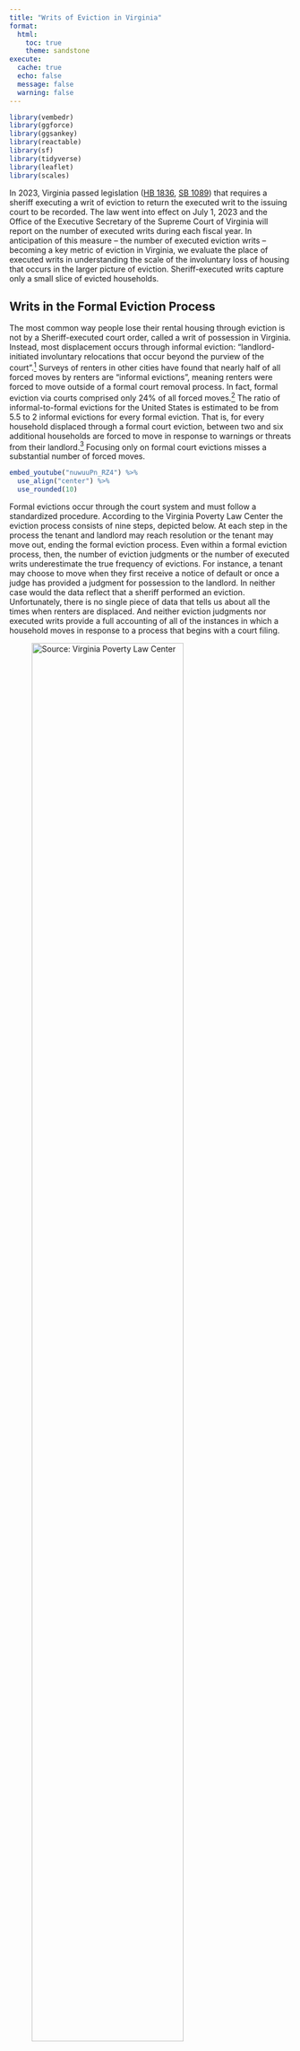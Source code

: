```yaml
---
title: "Writs of Eviction in Virginia"
format: 
  html:
    toc: true
    theme: sandstone
execute:
  cache: true
  echo: false
  message: false
  warning: false
---
```


```r
library(vembedr)
library(ggforce)
library(ggsankey)
library(reactable)
library(sf)
library(tidyverse)
library(leaflet)
library(scales)
```

In 2023, Virginia passed legislation ([HB 1836](https://lis.virginia.gov/cgi-bin/legp604.exe?ses=231&typ=bil&val=hb1836), [SB 1089](https://lis.virginia.gov/cgi-bin/legp604.exe?231+sum+SB1089)) that requires a sheriff executing a writ of eviction to return the executed writ to the issuing court to be recorded. The law went into effect on July 1, 2023 and the Office of the Executive Secretary of the Supreme Court of Virginia will report on the number of executed writs during each fiscal year. In anticipation of this measure -- the number of executed eviction writs -- becoming a key metric of eviction in Virginia, we evaluate the place of executed writs in understanding the scale of the involuntary loss of housing that occurs in the larger picture of eviction. Sheriff-executed writs capture only a small slice of evicted households.  


## Writs in the Formal Eviction Process

The most common way people lose their rental housing through eviction is not by a Sheriff-executed court order, called a writ of possession in Virginia. Instead, most displacement occurs through informal eviction: "landlord-initiated involuntary relocations that occur beyond the purview of the court".[^1] Surveys of renters in other cities have found that nearly half of all forced moves by renters are "informal evictions", meaning renters were forced to move outside of a formal court removal process. In fact, formal eviction via courts comprised only 24% of all forced moves.[^2] The ratio of informal-to-formal evictions for the United States is estimated to be from 5.5 to 2 informal evictions for every formal eviction. That is, for every household displaced through a formal court eviction, between two and six additional households are forced to move in response to warnings or threats from their landlord.[^3] Focusing only on formal court evictions misses a substantial number of forced moves. 


```r
embed_youtube("nuwuuPn_RZ4") %>% 
  use_align("center") %>%
  use_rounded(10)
```

Formal evictions occur through the court system and must follow a standardized procedure. According to the Virginia Poverty Law Center the eviction process consists of nine steps, depicted below. At each step in the process the tenant and landlord may reach resolution or the tenant may move out, ending the formal eviction process. Even within a formal eviction process, then, the number of eviction judgments or the number of executed writs underestimate the true frequency of evictions. For instance, a tenant may choose to move when they first receive a notice of default or once a judge has provided a judgment for possession to the landlord. In neither case would the data reflect that a sheriff performed an eviction. Unfortunately, there is no single piece of data that tells us about all the times when renters are displaced. And neither eviction judgments nor executed writs provide a full accounting of all of the instances in which a household moves in response to a process that begins with a court filing.  

![Source: Virginia Poverty Law Center](evictions.png){width=80%}

```r
# Get county tenures 
county_ten <- readRDS("data/acs_county_ten.RDS")

# Get service areas
legal_aid_service_areas <- read_csv("data/legal_aid_service_areas.csv") %>%
  mutate(county = substr(GEOID, 3, 5))
lasa_sf <- readRDS("data/legal_aid_service_areas_sf.RDS")
lasa_sf <- st_transform(lasa_sf, crs = 4326)

# Get writs data 
df_writs <- readRDS("data/writ_matchedto_case.RDS")

df_writs <- df_writs %>% 
  distinct() %>%
  # Work with dates
  rename(county_fips = county.x, county_name = county.y, disposition = disposition.x,
         date_disp = date_disposed, date_writ = writ_iss_date, date_exec = writ_exec_date) %>% 
  mutate(# Fix wonky Newport New fips code
         county_fips = ifelse(county_fips == '703', '700', county_fips), 
         # Generate day counts for legal time requirements
         days_since_disp = interval(date_disp, as.Date("2024-06-078")) / ddays(1),
         days_since_writ = interval(date_writ, as.Date("2024-06-08")) / ddays(1),
         # Get writ statuses
         writ_status = case_when(
           is.na(date_writ) ~ "none",
           is.na(date_exec) & days_since_writ > 30 ~ "expired",
           is.na(date_exec) & days_since_writ <= 30 ~ "pending",
           TRUE ~ "executed"))

# Writs info by county
writs_by_county <- df_writs %>% group_by(county_fips) %>%
  summarize(county_judgments = as.numeric(n_distinct(case_key)),
            iss_date_non_miss = as.numeric(n_distinct(case_key[!is.na(date_writ)])),
            exec_date_non_miss = as.numeric(n_distinct(case_key[!is.na(date_exec)])))

# Get cases data
df_cases <- readRDS("data/case_matchedto_writ.RDS")

df_cases <- df_cases %>% 
  mutate(dur_disp_date = interval(date_disposed, as.Date("2024-02-01")) / ddays(1),
         dur_writ_date = interval(writ_iss_date, as.Date("2024-02-01")) / ddays(1),
         fips = as.character(fips),
         fips = str_pad(fips, width = 3, side = "left", pad = "0"),
         fips = ifelse(fips == '703', '700', fips))

# Cases by county
cases_by_county <- df_cases %>% group_by(fips) %>%
  summarize(county_filing = as.numeric(n_distinct(c2dp_case_id)))

# Join tenure, writs by county, cases by county, legal aid service area
writs_by_county <- left_join(county_ten, writs_by_county, by = c("county" = "county_fips")) %>% 
  left_join(cases_by_county, by = c("county" = "fips")) %>% 
  left_join(legal_aid_service_areas, by = c("NAME"))

# Make county table
county <- writs_by_county %>%
  mutate(rental_rate = renthhE / totalhhE, 
         filing_rate = county_filing/renthhE,
         judgment_rate = county_judgments / renthhE,
         issuance_rate = iss_date_non_miss / county_judgments, 
         execution_rate = exec_date_non_miss / iss_date_non_miss,
         county = str_remove(NAME, ", Virginia$")) %>%
  select(county, legal_aid_service_area, totalhhE, renthhE, rental_rate, county_filing, filing_rate, county_judgments, judgment_rate, 
         iss_date_non_miss, issuance_rate, exec_date_non_miss, execution_rate) %>%
  rename(estimated_households = totalhhE, renting_households = renthhE,
         eviction_filings = county_filing, eviction_judgments = county_judgments, writs_issued = iss_date_non_miss, writs_executed = exec_date_non_miss) 

# Summarize writs by service area
writs_by_area <- county %>%
  group_by(legal_aid_service_area) %>%
  summarize(estimated_households = sum(estimated_households, na.rm = TRUE),
            renting_households = sum(renting_households, na.rm = TRUE),
            total_filed = sum(eviction_filings, na.rm = TRUE),
            total_judgments = sum(eviction_judgments, na.rm = TRUE),
            total_issued = sum(writs_issued, na.rm = TRUE),
            total_executed = sum(writs_executed, na.rm = TRUE),
            renting_rate = renting_households/estimated_households,
            filing_rate = total_filed/renting_households,
            judgment_rate = total_judgments/renting_households,
            issue_rate = total_issued/total_judgments,
            execution_rate = total_executed/total_issued) 
```

## The Flow of Evictions through Virginia Courts 

Using newly available data on executed writs in Virginia, provided by the [Civil Court Data Initiative](https://civilcourtdata.lsc.gov/), we examine the number of executed writs relative to the number of eviction judgments.[^5] 

Below we show the flow of eviction cases that result in a judgment of eviction through each subsequent outcome: type of judgment and whether a writ is executed. While a writ is issued in about 60% of cases that ended with an eviction judgment, the writ was recorded as being executed only 20% of the time. Overall, only 13% of court-ordered evictions in Virginia end with the execution of an eviction writ. 

```r

writs_categories <- df_writs %>%
  mutate(outcome = "Eviction\nJudgment",
        # these should take into account time since disposition
        writ_issued = case_when(
            # case is not yet disposed
            disposition == "Ongoing"  ~ "Ongoing",
            # case is disposed and writ issued date is present
            disposition != "Ongoing" & !is.na(date_writ) ~ "Yes",
            # case is disposed, writ issue date is absent, but a writ could still happen
            disposition != "Ongoing" & is.na(date_writ) & days_since_disp <= 180 ~ "Ongoing",
            # case is disposed, writ issue date is absent, and it's too late to request a writ
            disposition != "Ongoing" & is.na(date_writ) & days_since_disp > 180  ~ "No",
            # one case with no dur_disp_date
            TRUE ~ "No"
            ),
         # these should take into account time since issued
         writ_executed = case_when(
           # case is not yet disposed
           disposition == "Ongoing" ~ "Ongoing",
           # case is disposed, writ is issued, writ execution date is present
           disposition != "Ongoing" & writ_issued == "Yes" & !is.na(date_exec) ~ "Yes",
           # case is disposed, writ is issued, writ execution date is absent, but within 30 days
           disposition != "Ongoing" & writ_issued == "Yes" & is.na(date_exec) & days_since_writ <= 30  ~ "Ongoing",
           # case is disposed, writ is issued, writ execution date is absent, but over 30 days
           disposition != "Ongoing" & writ_issued == "Yes" & is.na(date_exec) & days_since_writ > 30 ~ "No",
           # case is disposed, writ is ongoing, writ execution date is absent
           disposition != "Ongoing" & writ_issued == "Ongoing" ~ "Ongoing",
           # case is disposed, writ is absent (and can't be requested)
           disposition != "Ongoing" & writ_issued == "No"  ~ "No",
           TRUE ~ "No"
         ),
         disposition = str_to_title(str_remove(disposition, " judgment")))

# with writs issued (yes/no) as outcome
# df_wide <- writs_categories %>% 
#   count(outcome, disposition, writ_issued, writ_executed) %>% 
#   mutate(color = c(1,2,3,4,5,1,2,3,4,5),
#          color = factor(color))
# 
# df_set <- df_wide %>% 
#   gather_set_data(c("outcome","disposition","writ_issued","writ_executed"))
# 
# df_set <- df_set %>% 
#   mutate(y = factor(y, 
#                     levels = c("Eviction\nJudgment", "Default", "Plaintiff",
#                                "Yes", "Ongoing", "No")))
# 
# ggplot(df_set, aes(x, id = id, split = y, value = n)) +
#   geom_parallel_sets(aes(fill = color), 
#                      alpha = 0.6, axis.width = 0.1,
#                      show.legend = FALSE) +
#   geom_parallel_sets_axes(axis.width = 0.2, fill = "grey") +
#   geom_parallel_sets_labels(aes(label = after_stat(paste0(label, "\n", "(", value, ")"))),
#                             color = 'black', size = 2, angle = 0) +
#   scale_x_continuous(labels = c("Outcome", "Judgment Type", "Writ Issued", "Writ Executed"),
#                      position = "top") +
#   #scale_fill_manual(values = lacroix_palette(type = "paired")) +
#   scale_fill_manual(values = c("#fde725", "#5ec962", "#21918c", "#3b528b", "#440154")) +
#   labs(x = "") +
#   theme_sankey() 

# remove writs issued as outcome
df_writs_wide <- writs_categories %>% 
  count(outcome, disposition, writ_executed) %>% 
  mutate(color = c(1,2,3,1,2,3),
         color = factor(color))

df_writs_set <- df_writs_wide %>% 
  gather_set_data(c("outcome","disposition","writ_executed"))

df_writs_set <- df_writs_set %>% 
  mutate(y = factor(y, 
                    levels = c("Eviction\nJudgment", "Default", "Plaintiff",
                               "Yes", "Ongoing", "No")))
```

```r
#| column: page
#| fig-width: 12

ggplot(df_writs_set, aes(x, id = id, split = y, value = n)) +
  geom_parallel_sets(aes(fill = color), 
                     alpha = 0.6, axis.width = 0.1,
                     show.legend = FALSE) +
  geom_parallel_sets_axes(axis.width = 0.2, fill = "grey") +
  geom_parallel_sets_labels(aes(label = after_stat(paste0(label, "\n", "(", value, ")"))),
                            color = 'black', size = 2, angle = 0) +
  scale_x_continuous(labels = c("Outcome", "Judgment Type", "Writ Executed"),
                     breaks = c(1,2,3),
                     position = "top") +
  scale_fill_manual(values = c("#fde725", "#21918c", "#440154")) +
  labs(x = "") +
  theme_sankey() 

```

There are 15,083 recorded instances of an executed writ. These are not the only evictions that occurred during this period. All 120,070 of these eviction cases represented here involved a judgment in favor of the plaintiff; most of them are likely to have ended with a household forced to move in response to a court process. But only 13% of them involved the intervention of a Sheriffs' office.[^6]


## Regional Eviction Rates in Virginia

Eviction outcomes as processed through the court system vary across the state. Below we use the [Legal Aid Service Areas](https://evictionhelpline.org/legal-aid-map/) of Virginia to summarize elements of this variation, including:

* The rate of eviction cases filed as a percent of renting households (Eviction Filing Rates); 
* The frequency of court-ruled evictions as a percent of renting households (Eviciton Judgment Rates);
* The likelihood that plaintiffs request a writ of eviction after winning an eviction case (Writ Issuance Rates);
* The rate at which writs are executed once they have been issued (Writ Execution Rates).

::: {.panel-tabset}

### Eviction Filing Rates

```r
#| fig-width: 10
 
areas_sf <- lasa_sf %>%
  group_by(legal_aid_service_area) %>%
  mutate(geometry = st_union(geometry)) %>%
  left_join(writs_by_area, by = 'legal_aid_service_area') %>%
  slice(1)

pal <- colorNumeric("viridis", reverse = TRUE, domain = areas_sf$filing_rate*100)

leaflet() %>% 
  addProviderTiles("CartoDB.Voyager", options = providerTileOptions(minZoom = 6, maxZoom = 9)) %>% 
  addPolygons(data = areas_sf, 
              fillColor = ~pal(areas_sf$filing_rate*100),
              weight = 1,
              #layerId = 2,
              opacity = 1,
              color = "white", 
              fillOpacity = 0.6,
              highlight = highlightOptions(
                weight = 2,
                fillOpacity = 0.8),
              popup = paste0("Service Area: ", areas_sf$legal_aid_service_area, "<br>",
                             "Filing Rate: ", round(areas_sf$filing_rate*100, 1), "<br>",
                             "# Evictions Filings: ", areas_sf$total_filed, "<br>",
                             "# Renting Households: ", areas_sf$renting_households)) %>% 
  addLegend("topleft", pal = pal, values = areas_sf$filing_rate*100, 
            labFormat = labelFormat(suffix = "%"),
            title = "Filing Rate", opacity = 0.7)
```

The overall rate of eviction judgments is especially high in localities served by the Legal Aid Society of Eastern Virginia (particularly Williamsburg, Portsmouth, Hampton, and Newport News) and by the Central Virginia Legal Aid Society (particularly Petersburg, Chesterfield County, Hopewell, Colonial Heights, Richmond, and Henrico County).

### Eviction Judgment Rates

```r
#| fig-width: 10
 
# areas_sf %>%
#   ggplot() +
#   geom_sf(aes(fill = judgment_rate)) +
#   theme_void() +
#   scale_fill_viridis_c(labels = scales::label_percent(), name = "Judgment Rate") +
#   labs(title = "Rate of Eviction Judgments per Renting Households",
#        subtitle = "# Eviction Judgments / # Renting Households")

pal <- colorNumeric("viridis", reverse = TRUE, domain = areas_sf$judgment_rate*100)

leaflet() %>% 
  addProviderTiles("CartoDB.Voyager", options = providerTileOptions(minZoom = 6, maxZoom = 9)) %>% 
  addPolygons(data = areas_sf, 
              fillColor = ~pal(areas_sf$judgment_rate*100),
              weight = 1,
              layerId = 2,
              opacity = 1,
              color = "white", 
              fillOpacity = 0.6,
              highlight = highlightOptions(
                weight = 2,
                fillOpacity = 0.8),
              popup = paste0("Service Area: ", areas_sf$legal_aid_service_area, "<br>",
                             "Judgment Rate: ", round(areas_sf$judgment_rate*100, 1), "<br>",
                             "# Evictions Judgments: ", areas_sf$total_judgments, "<br>",
                             "# Renting Households: ", areas_sf$renting_households)) %>% 
  addLegend("topleft", pal = pal, values = areas_sf$judgment_rate*100, 
            labFormat = labelFormat(suffix = "%"),
            title = "Judgment Rate", opacity = 0.7)
```

The overall rate of eviction judgments is especially high in localities served by the Legal Aid Society of Eastern Virginia and by the Central Virginia Legal Aid Society. Mirroring the eviction filing rates, eviction judgment rates are highest in the cities of Williamsburg and Petersburg with a 39% eviction judgment rate; followed by the cities of Portsmouth, Hampton, and Newport News (25% to 27%); with Hopewell city, Chesterfield County, Richmond city, Colonial Heights city, and Henrico County experiencing an eviction judgment rate of about 20%.

### Writ Issuance Rates

```r
#| fig-width: 10
 
pal <- colorNumeric("viridis", reverse = TRUE, domain = areas_sf$issue_rate*100)

leaflet() %>% 
  addProviderTiles("CartoDB.Voyager") %>% 
  addPolygons(data = areas_sf, 
              fillColor = ~pal(areas_sf$issue_rate*100),
              weight = 1,
              layerId = 2,
              opacity = 1,
              color = "white", 
              fillOpacity = 0.6,
              highlight = highlightOptions(
                weight = 2,
                fillOpacity = 0.8),
              popup = paste0("Service Area: ", areas_sf$legal_aid_service_area, "<br>",
                             "Issuance Rate: ", round(areas_sf$issue_rate*100, 1), "<br>",
                             "# Writs Issued: ", areas_sf$total_issued, "<br>",
                             "# Evictions Judgments: ", areas_sf$total_judgments)) %>% 
  addLegend("topleft", pal = pal, values = areas_sf$issue_rate*100, 
            labFormat = labelFormat(suffix = "%"),
            title = "Rate of Writ Issuance", opacity = 0.7)
```

Writs of possession are issued most often in the region served by the Legal Aid Services of Northern Virginia, though the eviction filing rate and judgment rate are relatively low in this region.

### Writ Execution Rates

```r
#| fig-width: 10
 
pal <- colorNumeric("viridis", reverse = TRUE, domain = areas_sf$execution_rate*100)

leaflet() %>% 
  addProviderTiles("CartoDB.Voyager") %>% 
  addPolygons(data = areas_sf, 
              fillColor = ~pal(areas_sf$execution_rate*100),
              weight = 1,
              layerId = 2,
              opacity = 1,
              color = "white", 
              fillOpacity = 0.6,
              highlight = highlightOptions(
                weight = 2,
                fillOpacity = 0.8),
              popup = paste0("Service Area: ", areas_sf$legal_aid_service_area, "<br>",
                             "Execution Rate: ", round(areas_sf$execution_rate*100, 1), "<br>",
                             "# Writs Executed: ", areas_sf$total_executed, "<br>",
                             "# Writs Issued: ", areas_sf$total_issued)) %>% 
  addLegend("topleft", pal = pal, values = areas_sf$execution_rate*100, 
            labFormat = labelFormat(suffix = "%"),
            title = "Rate of Writ Execution", opacity = 0.7)
```

Writs are recorded as executed at the highest rate in the Blue Ridge Legal Services area, though this area has the lowest rate of eviction judgments overall. The region contained in the Central Virginia Legal Aid Services area has the lowest rate of executed writs recorded in the case information, especially in conjunction with the high rate of eviction judgments.

:::

To view these values by Virginia court jurisdictions -- the number and rates of eviction filings, eviction judgments, writs issued, and writs executed -- [visit the locality-level table.](https://virginiaequitycenter.github.io/va-evictions/writs/county_table.html)

## Eviction Writs and Evictions

The estimates by both legal aid service area and court jurisdiction highlight several peculiarities. In particular, multiple localities have a high number of eviction judgments accompanied by very few, or zero, executed writs recorded in the case information in the first year for which the new law has been in effect. Forty localities have **no** executed writs reported, including Richmond city, Henrico County, Chesterfield County, and several other localities with some of the largest number of eviction judgments. In all of these jurisdictions, writs were issued following 50% to 80% of the eviction judgments. 

In addition, the number of executed eviction writs observed in this analysis is notably lower than the count reported by the [Office of the Executive Secretary](https://rga.lis.virginia.gov/Published/2024/RD456/PDF) for the Virginia Courts (OES). Overall, the online court data reported here includes records of 15,083 executed writs between March 2023 and October 2024. Restricting the number to only those that occurred between July 1, 2023 through June 30, 2024, to align with the time period of the OES report, there are 11,457 executed writs. The OES reports that 22,177 writs of eviction were returned to the court for the same period. 

Given the high number of jurisdictions reporting no executed writs, despite the high number of eviction judgments and writs issued, along with the more than 10,000 fewer executed writs we observe in the court database compared to the count by OES, we believe the data as represented in the Virginia court's online case information system is incomplete. This appears inconsistent with the intent of [§ 8.01-471](https://law.lis.virginia.gov/vacode/title8.01/chapter18/section8.01-471/) of the Code of Virginia as amended by SB 1089/HB 1836. 

When enacted, SB 1089/HB 1836 was touted as providing data to clarify the scope of the eviction crisis, providing new information on when and where evictions occur.[^7] But eviction writs capture only a small fraction of displacement due to eviction in the Commonwealth. And court evictions are only a portion of renter displacement. Even with full reporting of sheriff-executed writs of possession, the number of executed writs of eviction cannot provide an accurate representation of evictions in Virginia.


## Why Estimating Eviction Matters

Whether forced to move by a Sheriff, an eviction notice, or because of an unanticipated rent increase, an involuntary move creates significant and lasting burdens for affected households, and casts a much wider net of harm for neighborhoods, local governments, and the broader public.[^8] Each eviction case that does go through the courts affects more than one person. While the typical eviction case only lists a single defendant, renter households have a median of 2.4 members. This frequently includes at least one child under 18; the presence of children in a household is associated with heightened eviction risk. In short, limitations in the data available to estimate eviction means research systematically underestimates the number of people threatened with court-ordered evictions in a given year.[^9] 

The effects of involuntary displacement are wide ranging and serious. For example,

### Health

  - In the first two years after receiving an eviction order the likelihood of homelessness and hospital visits increases.[^10] 
  - Renters that experience eviction have been found to exhibit increased symptoms of depression and decreased health as eviction leads to increased exposure and vulnerability to diseases.[^11] 
  - Experiencing eviction also leads to indulging in unhealthy behaviors, such as smoking and eating unhealthy food, higher rates of anxiety, psychological distress and alcohol dependence.[^12] 
  - Evicted persons have a higher suicide mortality rate than non-evicted individuals.[^13] 
  - Measures of eviction cases filed and judgments entered against a tenant for rent due, whether or not they ultimately result in a tenant’s removal, are all associated with increased rates of death;[^14] excess mortality in response to eviction filings was amplified during the COVID-19 pandemic.[^15]

### Financial stability

  - Financially, experiencing an eviction can lead to increased material hardship, decreased earnings and access to credit.[^16] 
  - Evicted adults have also been found to experience job loss and have an increased need to rely on social assistance.[^17] 

### Child well-being

  - Evictions have been linked to increased likelihood of maternal depression as well as increased incidences of adverse birth outcomes, such as low birth weight, premature birth and infant mortality.[^18] 
  - A 5 year study found that both formal and informal evictions lead to increased odds of younger children’s developmental risk and admission to hospitals from the emergency department, due to acute health concerns that require inpatient care and poor health in children. 
  - Informal evictions have been found to lead to loss of social connections due to having to transfer schools and loss of support systems.[^19] 
  - Eviction has been linked to increased childhood hospitalizations and worse educational outcomes.[^20]

The range of compounding harm following evictions underscores the importance of using multiple measures and approaches to better understand, and prevent, eviction and to describe the wider landscape of forced displacement. Formal evictions that occur through the court process -- after a ruling or an executed writ -- underestimate the number of evictions, and the number of adults and children impacted.

## Contributions

This work is a collaboration between [The Equity Center at the University of Virginia](https://www.virginiaequitycenter.org/), [RVA Eviction Lab at the Virginia Commonwealth University](https://rampages.us/rvaevictionlab/), and the [Civil Court Data Initiative at Legal Services Corporation](https://civilcourtdata.lsc.gov/). The analysis was conducted by Michele Claibourn (UVA), Ben Teresa (VCU), and Logan Pratico (LSC) with additional research support from Henry DeMarco (UVA), James Lambert (VCU), Samantha Toet (UVA), and Corey Nolan (VCU).

Suggested citation: The Equity Center, RVA Eviction Lab, and Civil Court Data Initiative. January 2025. "Writs of Eviction in Virginia."UVA Karsh Institute of Democracy Center for the Redress of Inequity Through Community-Engaged Scholarship, RVA Eviction Lab in the Wilder School of Government and Public Affairs at VCU, Civil Court Data Initiative at LSC. https://virginiaequitycenter.github.io/va-evictions/writs/writs_of_eviction.html


[^1]: Matthew Desmond, Carl Gershenson, and Barbara Kiviat. 2015. "Forced Relocation and Residential Instability among Urban Renters." *Social Service Review* 89(2): 227-262.
[^2]: Matthew Desmond and Tracey Shollenberger. 2015. "Forced displacement from rental housing: Prevalence and neighborhood consequences." *Demography* 52: 1751-1772.
[^3]: Ashley Gromis and Matthew Desmond. 2021. "Estimating the Prevalence of Eviction in the United States: New Data from the 2017 American Housing Survey." *Cityscape: A Journal of Policy Development and Research* 23(2): 279-289.

[^5]: The data include all eviction cases filed from January 2023 through September 2024 that resulted in an eviction judgment. 
[^6]: Cases that end in dismissal or non-suit often involve a family moving as well, even though a writ will never be issued or executed in such cases. In addition to the 120,000+ cases that ended with an eviction judgment during this period, there were an additional 120,000+ unlawful detainer cases filed -- the majority of these cases ended with dismissed or non-suit.
[^7]: See, for example, ["Virginia begins collecting data on where evictions occur and when."(https://virginiamercury.com/briefs/virginia-begins-collecting-data-on-where-evictions-occur-and-when/) Virginia Mercury, August 22, 2023. 
[^8]: Mindy Fullilove. 2016. * Root Shock: How Tearing Up City Neighborhoods Hurts America, And What We Can Do About It.* New Village Press.
[^9]: Nick Graetz, Carl Gershenson, Peter Hepburn, Sonya R. Porter, Danielle H. Sandler and Matthew Desmond. 2023. "A comprehensive demographic profile of the US evicted population." Proceedings of the National Academy of Sciences. 120(41).
[^10]: Robert Collinson, John Eric Humphries, Nicholas Mader, Davin Reed, Daniel Tannenbaum and Winnie van Dijk. 2024. "Eviction and Poverty in American Cities." *The Quarterly Journal of Economics* 139(1): 57–120.
[^11]: Morgan K. Hoke and Courtney E. Boen. 2021. "The health impacts of eviction: Evidence from the national longitudinal study of adolescent to adult health." *Social Science & Medicine* 273.
[^12]: Hugo Vásquez-Vera, Laia Palència, Ingrid Young, Calos Mena, Jaime Neira, and Carme Borrell. 2017. "The threat of home eviction and its effects on health through the equity lens: A systematic review." *Social Science & Medicine* 175. 
[^13]: Gracie Himmelstein and Matthew Desmond. 2021. "Association of Eviction with Adverse Birth Outcomes among Women in Georgia, 2000 to 2016." *Obstetrical and Gynecological Survey* 76(11): 659-660. 
[^14]: Nick Graetz, Carl Gershenson, Sonya R. Porter, Danielle H. Sandler, Emily Lemmerman and
Matthew Desmond. 2024. "The impacts of rent burden and eviction on mortality in the United States, 2000–2019." *Social Science & Medicine* 340.
[^15]: Nick Graetz, Peter Hepburn, Carl Gershenson, Sonya R. Porter, Danielle H. Sandler, Emily Lemmerman and Matthew Desmond. 2024. "Examining Excess Mortality Associated With the COVID-19 Pandemic for Renters Threatened With Eviction." *JAMA* 331(7): 592.600.
[^16]: Matthew Desmond and Rachel Kimbro. 2015. "Eviction's Fallout: Housing, Hardship, and Health." *Social Forces* 94. See also Collinson et al., 2024. 
[^17]: Himmelstein and Desmond, 2021
[^18]: Diana B. Cutts, Stephaie Ettinger de Cuba, Allison Bovell-Ammon, Chevaughn Wellington, Sharon M. Coleman, Deborah A. Frank, Maureen M. Black, Eduardo Ochoa, Mariana Chilton, Felie Lê-Scherban, Timothy Heeren, Lindsey J. Rateau and Megan Sandel. 2022. "Eviction and Household Health and Hardships in Families With Very Young Children." *Pediatrics* 150(4). See also Himmelstein and Desmond, 2021.
[^19]: Cutts et al., 2022
[^20]: Himmelstein and Desmond, 2021